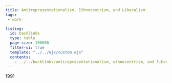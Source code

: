 ```yaml
---
title: Antirepresentationalism, Ethnocentrism, and Liberalism
tags:
 - work

listing:
  id: backlinks
  type: table
  page-size: 100000
  filter-ui: true
  template: "../../ejs/custom.ejs"
  contents:
    - ../../backlinks/antirepresentationalism, ethnocentrism, and liberalism.yml
---
```


1991